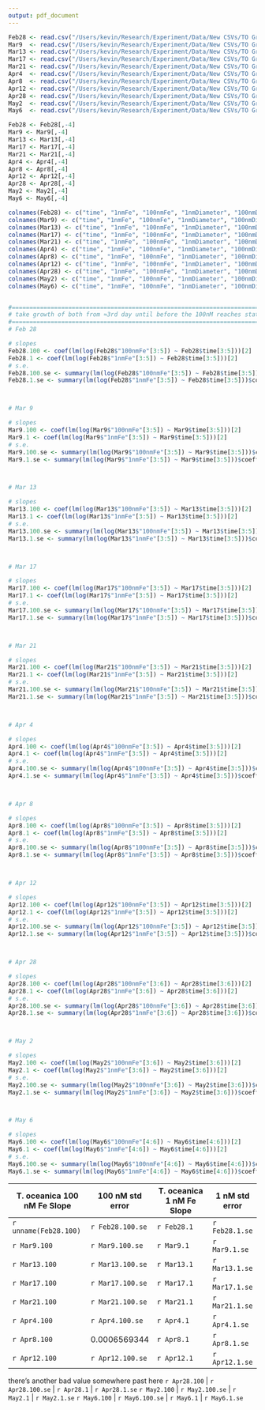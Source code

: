 ```yaml
---
output: pdf_document
---
```


```r
Feb28 <- read.csv("/Users/kevin/Research/Experiment/Data/New CSVs/TO Growth/TO 2-28.csv", row.names=1)
Mar9  <- read.csv("/Users/kevin/Research/Experiment/Data/New CSVs/TO Growth/TO 3-9.csv", row.names=1)
Mar13 <- read.csv("/Users/kevin/Research/Experiment/Data/New CSVs/TO Growth/TO 3-13.csv", row.names=1)
Mar17 <- read.csv("/Users/kevin/Research/Experiment/Data/New CSVs/TO Growth/TO 3-17.csv", row.names=1)
Mar21 <- read.csv("/Users/kevin/Research/Experiment/Data/New CSVs/TO Growth/TO 3-21.csv", row.names=1)
Apr4  <- read.csv("/Users/kevin/Research/Experiment/Data/New CSVs/TO Growth/TO 4-4.csv", row.names=1)
Apr8  <- read.csv("/Users/kevin/Research/Experiment/Data/New CSVs/TO Growth/TO 4-8.csv", row.names=1)
Apr12 <- read.csv("/Users/kevin/Research/Experiment/Data/New CSVs/TO Growth/TO 4-12.csv", row.names=1)
Apr28 <- read.csv("/Users/kevin/Research/Experiment/Data/New CSVs/TO Growth/TO 4-28.csv", row.names=1)
May2  <- read.csv("/Users/kevin/Research/Experiment/Data/New CSVs/TO Growth/TO 5-2.csv", row.names=1)
May6  <- read.csv("/Users/kevin/Research/Experiment/Data/New CSVs/TO Growth/TO Fe Growth.csv", row.names=1)

Feb28 <- Feb28[,-4]
Mar9 <- Mar9[,-4]
Mar13 <- Mar13[,-4]
Mar17 <- Mar17[,-4]
Mar21 <- Mar21[,-4]
Apr4 <- Apr4[,-4]
Apr8 <- Apr8[,-4]
Apr12 <- Apr12[,-4]
Apr28 <- Apr28[,-4]
May2 <- May2[,-4]
May6 <- May6[,-4]

colnames(Feb28) <- c("time", "1nmFe", "100nmFe", "1nmDiameter", "100nmDiameter")
colnames(Mar9) <- c("time", "1nmFe", "100nmFe", "1nmDiameter", "100nmDiameter")
colnames(Mar13) <- c("time", "1nmFe", "100nmFe", "1nmDiameter", "100nmDiameter")
colnames(Mar17) <- c("time", "1nmFe", "100nmFe", "1nmDiameter", "100nmDiameter")
colnames(Mar21) <- c("time", "1nmFe", "100nmFe", "1nmDiameter", "100nmDiameter")
colnames(Apr4) <- c("time", "1nmFe", "100nmFe", "1nmDiameter", "100nmDiameter")
colnames(Apr8) <- c("time", "1nmFe", "100nmFe", "1nmDiameter", "100nmDiameter")
colnames(Apr12) <- c("time", "1nmFe", "100nmFe", "1nmDiameter", "100nmDiameter")
colnames(Apr28) <- c("time", "1nmFe", "100nmFe", "1nmDiameter", "100nmDiameter")
colnames(May2) <- c("time", "1nmFe", "100nmFe", "1nmDiameter", "100nmDiameter")
colnames(May6) <- c("time", "1nmFe", "100nmFe", "1nmDiameter", "100nmDiameter")


#==================================================================================
# take growth of both from ≈3rd day until before the 100nM reaches stationary phase
#==================================================================================
# Feb 28

# slopes
Feb28.100 <- coef(lm(log(Feb28$"100nmFe"[3:5]) ~ Feb28$time[3:5]))[2]
Feb28.1 <- coef(lm(log(Feb28$"1nmFe"[3:5]) ~ Feb28$time[3:5]))[2]
# s.e.
Feb28.100.se <- summary(lm(log(Feb28$"100nmFe"[3:5]) ~ Feb28$time[3:5]))$coefficients[, 2][2]
Feb28.1.se <- summary(lm(log(Feb28$"1nmFe"[3:5]) ~ Feb28$time[3:5]))$coefficients[, 2][2]



# Mar 9

# slopes
Mar9.100 <- coef(lm(log(Mar9$"100nmFe"[3:5]) ~ Mar9$time[3:5]))[2]
Mar9.1 <- coef(lm(log(Mar9$"1nmFe"[3:5]) ~ Mar9$time[3:5]))[2]
# s.e.
Mar9.100.se <- summary(lm(log(Mar9$"100nmFe"[3:5]) ~ Mar9$time[3:5]))$coefficients[, 2][2]
Mar9.1.se <- summary(lm(log(Mar9$"1nmFe"[3:5]) ~ Mar9$time[3:5]))$coefficients[, 2][2]



# Mar 13

# slopes
Mar13.100 <- coef(lm(log(Mar13$"100nmFe"[3:5]) ~ Mar13$time[3:5]))[2]
Mar13.1 <- coef(lm(log(Mar13$"1nmFe"[3:5]) ~ Mar13$time[3:5]))[2]
# s.e.
Mar13.100.se <- summary(lm(log(Mar13$"100nmFe"[3:5]) ~ Mar13$time[3:5]))$coefficients[, 2][2]
Mar13.1.se <- summary(lm(log(Mar13$"1nmFe"[3:5]) ~ Mar13$time[3:5]))$coefficients[, 2][2]



# Mar 17

# slopes
Mar17.100 <- coef(lm(log(Mar17$"100nmFe"[3:5]) ~ Mar17$time[3:5]))[2]
Mar17.1 <- coef(lm(log(Mar17$"1nmFe"[3:5]) ~ Mar17$time[3:5]))[2]
# s.e.
Mar17.100.se <- summary(lm(log(Mar17$"100nmFe"[3:5]) ~ Mar17$time[3:5]))$coefficients[, 2][2]
Mar17.1.se <- summary(lm(log(Mar17$"1nmFe"[3:5]) ~ Mar17$time[3:5]))$coefficients[, 2][2]



# Mar 21

# slopes
Mar21.100 <- coef(lm(log(Mar21$"100nmFe"[3:5]) ~ Mar21$time[3:5]))[2]
Mar21.1 <- coef(lm(log(Mar21$"1nmFe"[3:5]) ~ Mar21$time[3:5]))[2]
# s.e.
Mar21.100.se <- summary(lm(log(Mar21$"100nmFe"[3:5]) ~ Mar21$time[3:5]))$coefficients[, 2][2]
Mar21.1.se <- summary(lm(log(Mar21$"1nmFe"[3:5]) ~ Mar21$time[3:5]))$coefficients[, 2][2]



# Apr 4

# slopes
Apr4.100 <- coef(lm(log(Apr4$"100nmFe"[3:5]) ~ Apr4$time[3:5]))[2]
Apr4.1 <- coef(lm(log(Apr4$"1nmFe"[3:5]) ~ Apr4$time[3:5]))[2]
# s.e.
Apr4.100.se <- summary(lm(log(Apr4$"100nmFe"[3:5]) ~ Apr4$time[3:5]))$coefficients[, 2][2]
Apr4.1.se <- summary(lm(log(Apr4$"1nmFe"[3:5]) ~ Apr4$time[3:5]))$coefficients[, 2][2]



# Apr 8 

# slopes
Apr8.100 <- coef(lm(log(Apr8$"100nmFe"[3:5]) ~ Apr8$time[3:5]))[2]
Apr8.1 <- coef(lm(log(Apr8$"1nmFe"[3:5]) ~ Apr8$time[3:5]))[2]
# s.e.
Apr8.100.se <- summary(lm(log(Apr8$"100nmFe"[3:5]) ~ Apr8$time[3:5]))$coefficients[, 2][2]
Apr8.1.se <- summary(lm(log(Apr8$"1nmFe"[3:5]) ~ Apr8$time[3:5]))$coefficients[, 2][2]



# Apr 12 

# slopes
Apr12.100 <- coef(lm(log(Apr12$"100nmFe"[3:5]) ~ Apr12$time[3:5]))[2]
Apr12.1 <- coef(lm(log(Apr12$"1nmFe"[3:5]) ~ Apr12$time[3:5]))[2]
# s.e.
Apr12.100.se <- summary(lm(log(Apr12$"100nmFe"[3:5]) ~ Apr12$time[3:5]))$coefficients[, 2][2]
Apr12.1.se <- summary(lm(log(Apr12$"1nmFe"[3:5]) ~ Apr12$time[3:5]))$coefficients[, 2][2]



# Apr 28 

# slopes
Apr28.100 <- coef(lm(log(Apr28$"100nmFe"[3:6]) ~ Apr28$time[3:6]))[2]
Apr28.1 <- coef(lm(log(Apr28$"1nmFe"[3:6]) ~ Apr28$time[3:6]))[2]
# s.e.
Apr28.100.se <- summary(lm(log(Apr28$"100nmFe"[3:6]) ~ Apr28$time[3:6]))$coefficients[, 2][2]
Apr28.1.se <- summary(lm(log(Apr28$"1nmFe"[3:6]) ~ Apr28$time[3:6]))$coefficients[, 2][2]



# May 2

# slopes
May2.100 <- coef(lm(log(May2$"100nmFe"[3:6]) ~ May2$time[3:6]))[2]
May2.1 <- coef(lm(log(May2$"1nmFe"[3:6]) ~ May2$time[3:6]))[2]
# s.e.
May2.100.se <- summary(lm(log(May2$"100nmFe"[3:6]) ~ May2$time[3:6]))$coefficients[, 2][2]
May2.1.se <- summary(lm(log(May2$"1nmFe"[3:6]) ~ May2$time[3:6]))$coefficients[, 2][2]



# May 6

# slopes
May6.100 <- coef(lm(log(May6$"100nmFe"[4:6]) ~ May6$time[4:6]))[2]
May6.1 <- coef(lm(log(May6$"1nmFe"[4:6]) ~ May6$time[4:6]))[2]
# s.e.
May6.100.se <- summary(lm(log(May6$"100nmFe"[4:6]) ~ May6$time[4:6]))$coefficients[, 2][2]
May6.1.se <- summary(lm(log(May6$"1nmFe"[4:6]) ~ May6$time[4:6]))$coefficients[, 2][2]
```

T. oceanica 100 nM Fe Slope  | 100 nM std error   |  T. oceanica 1 nM Fe Slope  | 1 nM std error
---------------------------- | ------------------ | --------------------------- | -----------
`r unname(Feb28.100)`        | `r Feb28.100.se`   | `r Feb28.1`           | `r Feb28.1.se`
`r Mar9.100`                 | `r Mar9.100.se`    | `r Mar9.1`            | `r Mar9.1.se`
`r Mar13.100`                | `r Mar13.100.se`   | `r Mar13.1`           | `r Mar13.1.se`
`r Mar17.100`                | `r Mar17.100.se`   | `r Mar17.1`           | `r Mar17.1.se`
`r Mar21.100`                | `r Mar21.100.se`   | `r Mar21.1`           | `r Mar21.1.se`
`r Apr4.100`                 | `r Apr4.100.se`    | `r Apr4.1`            | `r Apr4.1.se`
`r Apr8.100`                 | 0.0006569344     |   `r Apr8.1`            | `r Apr8.1.se`
`r Apr12.100`                | `r Apr12.100.se`   | `r Apr12.1`           | `r Apr12.1.se`
there's another bad value somewhere past here
`r Apr28.100`                | `r Apr28.100.se`   | `r Apr28.1`           | `r Apr28.1.se`
`r May2.100`                 | `r May2.100.se`    | `r May2.1`            | `r May2.1.se`
`r May6.100`                 | `r May6.100.se`    | `r May6.1`            | `r May6.1.se`
